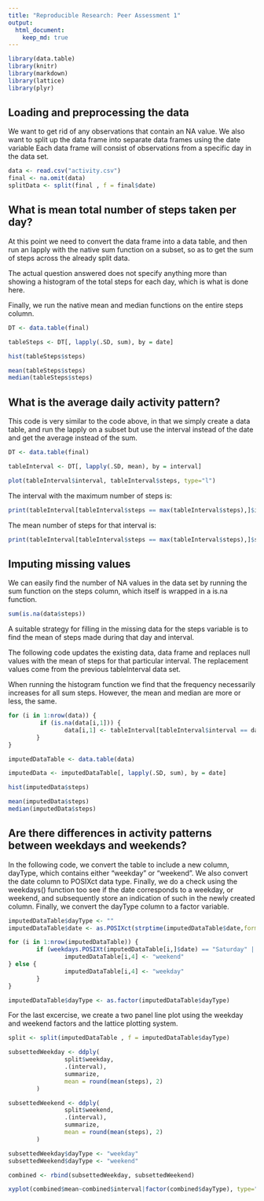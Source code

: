 ```yaml
---
title: "Reproducible Research: Peer Assessment 1"
output: 
  html_document:
    keep_md: true
---
```


```r
library(data.table)
library(knitr)
library(markdown)
library(lattice)
library(plyr)
```

## Loading and preprocessing the data

We want to get rid of any observations that contain an NA value. We also want to split up the data frame
into separate data frames using the date variable Each data frame will consist of observations from a specific day in the data set.

```r
data <- read.csv("activity.csv")
final <- na.omit(data)
splitData <- split(final , f = final$date)
```

## What is mean total number of steps taken per day?

At this point we need to convert the data frame into a data table, and then run an lapply with the native sum function on a subset, so as to get the sum of steps across the already split data. 

The actual question answered does not specify anything more than showing a histogram of the total steps for each day, which is what is done here.

Finally, we run the native mean and median functions on the entire steps column.

```r
DT <- data.table(final)

tableSteps <- DT[, lapply(.SD, sum), by = date]

hist(tableSteps$steps)

mean(tableSteps$steps)
median(tableSteps$steps)
```

## What is the average daily activity pattern?

This code is very similar to the code above, in that we simply create a data table, and run the lapply on a subset but use the interval instead of the date and get the average instead of the sum.

```r
DT <- data.table(final)

tableInterval <- DT[, lapply(.SD, mean), by = interval]

plot(tableInterval$interval, tableInterval$steps, type="l")
```

The interval with the maximum number of steps is:

```r
print(tableInterval[tableInterval$steps == max(tableInterval$steps),]$interval)
```

The mean number of steps for that interval is:

```r
print(tableInterval[tableInterval$steps == max(tableInterval$steps),]$steps)
```

## Imputing missing values

We can easily find the number of NA values in the data set by running the sum function on the steps column, which itself is wrapped in a is.na function. 

```r
sum(is.na(data$steps))
```

A suitable strategy for filling in the missing data for the steps variable is to find the mean of steps made during that day and interval.

The following code updates the existing data, data frame and replaces null values with the mean of steps for that particular interval. The replacement values come from the previous tableInterval data set.

When running the histogram function we find that the frequency necessarily increases for all sum steps. However, the mean and median are more or less, the same.

```r
for (i in 1:nrow(data)) {
         if (is.na(data[i,1])) {
                data[i,1] <- tableInterval[tableInterval$interval == data[i,3],]$steps
        }
}

imputedDataTable <- data.table(data)

imputedData <- imputedDataTable[, lapply(.SD, sum), by = date]

hist(imputedData$steps)

mean(imputedData$steps)
median(imputedData$steps)
```

## Are there differences in activity patterns between weekdays and weekends?

In the following code, we convert the table to include a new column, dayType, which contains either "weekday" or "weekend". We also convert the date column to POSIXct data type. Finally, we do a check using the weekdays() function too see if the date corresponds to a weekday, or weekend, and subsequently store an indication of such in the newly created column. Finally, we convert the dayType column to a factor variable.

```r
imputedDataTable$dayType <- ""
imputedDataTable$date <- as.POSIXct(strptime(imputedDataTable$date,format="%Y-%m-%d"))

for (i in 1:nrow(imputedDataTable)) {
        if (weekdays.POSIXt(imputedDataTable[i,]$date) == "Saturday" || weekdays.POSIXt(imputedDataTable[i,]$date) == "Sunday") {
                imputedDataTable[i,4] <- "weekend"
} else {
                imputedDataTable[i,4] <- "weekday"
        }
}

imputedDataTable$dayType <- as.factor(imputedDataTable$dayType)
```

For the last excercise, we create a two panel line plot using the weekday and weekend factors and the lattice plotting system.

```r
split <- split(imputedDataTable , f = imputedDataTable$dayType)

subsettedWeekday <- ddply(
                split$weekday, 
                .(interval), 
                summarize, 
                mean = round(mean(steps), 2)
        )

subsettedWeekend <- ddply(
                split$weekend, 
                .(interval), 
                summarize, 
                mean = round(mean(steps), 2)
        )

subsettedWeekday$dayType <- "weekday"
subsettedWeekend$dayType <- "weekend"

combined <- rbind(subsettedWeekday, subsettedWeekend)

xyplot(combined$mean~combined$interval|factor(combined$dayType), type="l")
```